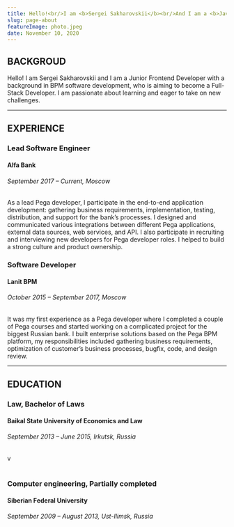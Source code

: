 ```yaml
---
title: Hello!<br/>I am <b>Sergei Sakharovskii</b><br/>And I am a <b>JavaScript Developer</b>!
slug: page-about
featureImage: photo.jpeg
date: November 10, 2020
---
```

## BACKGROUD
Hello! I am Sergei Sakharovskii and I am a Junior Frontend Developer with a background in BPM software development, who is aiming to become a Full-Stack Developer. I am passionate about learning and eager to take on new challenges.

---

## EXPERIENCE
<h3>Lead Software Engineer</h3>
<h4>Alfa Bank</h4>
<h6>September 2017 – Current, Moscow</h6>
<p>As a lead Pega developer, I participate in the end-to-end application development: gathering business requirements, implementation, testing, distribution, and support for the bank’s processes. I designed and communicated various integrations between different Pega applications, external data sources, web services, and API. I also participate in recruiting and interviewing new developers for Pega developer roles. I helped to build a strong culture and product ownership.</p>

<h3>Software Developer</h3>
<h4>Lanit BPM</h4>
<h6>October 2015 – September 2017, Moscow</h6>
<p>It was my first experience as a Pega developer where I completed a couple of Pega courses and started working on a complicated project for the biggest Russian bank. I built enterprise solutions based on the Pega BPM platform, my responsibilities included gathering business requirements, optimization of customer’s business processes, bugfix, code, and design review.</p>

---

## EDUCATION
<h3>Law, Bachelor of Laws</h3>
<h4>Baikal State University of Economics and Law</h4>
<h6>September 2013 – June 2015, Irkutsk, Russia</h6>v
<br />
<br />
<h3>Computer engineering, Partially completed</h3>
<h4>Siberian Federal University </h4>
<h6>September 2009 – August 2013, Ust-Ilimsk, Russia </h6>

